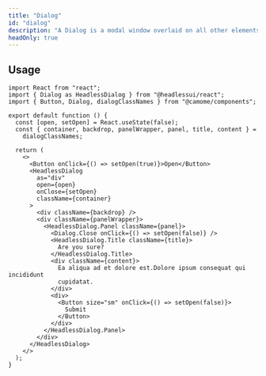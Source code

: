 ```yaml
---
title: "Dialog"
id: "dialog"
description: "A Dialog is a modal window overlaid on all other elements."
headOnly: true
---
```


## Usage

```tsx live previewHeight="300"
import React from "react";
import { Dialog as HeadlessDialog } from "@headlessui/react";
import { Button, Dialog, dialogClassNames } from "@camome/components";

export default function () {
  const [open, setOpen] = React.useState(false);
  const { container, backdrop, panelWrapper, panel, title, content } =
    dialogClassNames;

  return (
    <>
      <Button onClick={() => setOpen(true)}>Open</Button>
      <HeadlessDialog
        as="div"
        open={open}
        onClose={setOpen}
        className={container}
      >
        <div className={backdrop} />
        <div className={panelWrapper}>
          <HeadlessDialog.Panel className={panel}>
            <Dialog.Close onClick={() => setOpen(false)} />
            <HeadlessDialog.Title className={title}>
              Are you sure?
            </HeadlessDialog.Title>
            <div className={content}>
              Ea aliqua ad et dolore est.Dolore ipsum consequat qui incididunt
              cupidatat.
            </div>
            <div>
              <Button size="sm" onClick={() => setOpen(false)}>
                Submit
              </Button>
            </div>
          </HeadlessDialog.Panel>
        </div>
      </HeadlessDialog>
    </>
  );
}
```
